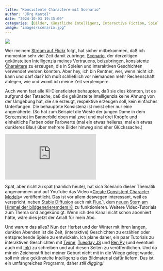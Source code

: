 ```yaml
---
title: "Konsistente Charactere mit Scenario"
author: "Jörg Kantel"
date: "2024-10-03 19:35:00"
categories: [Bilder, Künstliche Intelligenz, Interactive Fiction, Spieleprogrammierung, Scenario, Stable Diffusion, Flux.1]
image: "images/scenario.jpg"
---
```


[![](images/scenario-b.jpg)](https://www.flickr.com/photos/schockwellenreiter/54040531208/)

Wer meinem [Stream auf Flickr](https://www.flickr.com/photos/schockwellenreiter/) folgt, hat sicher mitbekommen, daß ich momentan sehr viel Zeit damit zubringe, [Scenario](http://cognitiones.kantel-chaos-team.de/technikgeschichte/rechnerundnetze/scenario.html), der derzeitigen gekünstelten Intelligenzia meines Vertrauens, beizubringen, [konsistente Charaktere](https://kantel.github.io/posts/2024083001_konsistente_charaktere/) zu erzeugen, die in Spielen und interaktiven Geschichten verwendet werden könnten. Aber hey, ich bin Rentner, wer, wenn nicht ich kann und darf das? Ich muß schließlich vor niemanden mehr Rechenschaft ablegen, wie und womit ich meine Zeit verplempere.

Auch wenn fast alle KI-Dienstleister behaupten, daß sie dies könnten, ist es aufgrund der Tatsache, daß die gekünstelte Intelligenzia keine Ahnung von der Umgebung hat, die sie erzeugt, respektive erzeugen soll, kein einfaches Unterfangen. Die behauptete Konsistenz ist meist eher nur eine angenäherte. (So hat zum Beispiel die Weste der jungen Dame in dem [Screenshot](https://www.flickr.com/photos/schockwellenreiter/54040531208/) im Bannerbild oben mal zwei und mal drei Knöpfe und einheitliche Farben oder Farbwerte (mal ein etwas helleres, mal ein etwas dunkleres Blau) über mehrere Bilder hinweg sind eher Glückssache.)

<iframe class="if16_9" src="https://www.youtube.com/embed/aQZpeeLUXWs?si=TW6CVz1MjmW4tess" title="YouTube video player" frameborder="0" allow="accelerometer; autoplay; clipboard-write; encrypted-media; gyroscope; picture-in-picture; web-share" referrerpolicy="strict-origin-when-cross-origin" allowfullscreen></iframe>

Spät, aber nicht zu spät (nämlich heute), hat sich Scenario dieser Thematik angenommen und auf YouTube das Video »[Create Consistent Character Models](https://www.youtube.com/watch?v=aQZpeeLUXWs)« veröffentlicht. Das ist vor allem deswegen interessant, weil es verspricht, neben [Stable Diffusion](http://cognitiones.kantel-chaos-team.de/technikgeschichte/rechnerundnetze/stablediffusion.html) auch mit [Flux.1](https://de.wikipedia.org/wiki/FLUX.1), dem [neuen Stern am Himmel der bildgenerieremdem KI](https://kantel.github.io/posts/2024092502_flux_scenario/) zu funktionieren. Weitere Video-Tutorials zum Thema sind angekündigt. Wenn ich den Kanal nicht schon abonniert hätte, wäre dies jetzt der Anlaß für mein Abo.

Und warum das alles? Nun der Herbst und der Winter mit ihren langen, dunklen Abenden ist die Zeit, (interaktive) Geschichten zu erzählen oder entsprechende Spiele zu entwickeln. Ich plane daher, ein paar Tutorials zu interaktiven Geschichten mit [Twine](http://cognitiones.kantel-chaos-team.de/multimedia/spieleprogrammierung/twine2.html), [Tuesday&nbsp;JS](http://cognitiones.kantel-chaos-team.de/multimedia/spieleprogrammierung/tuesdayjs.html) und [Ren'Py](http://cognitiones.kantel-chaos-team.de/multimedia/spieleprogrammierung/renpy.html) (und eventuell auch mit [Ink](http://cognitiones.kantel-chaos-team.de/multimedia/spieleprogrammierung/inkle.html)) zu schreiben und auf diesen Seiten zu veröffentlichen. Und da mir ein Zeichenstift bei meiner Geburt nicht mit in die Wiege gelegt wurde, soll mir eine gekünstelte Intelligenzia das Bildmaterial dafür liefern. Das ist ein umfangreiches Programm, daher *still digging!*